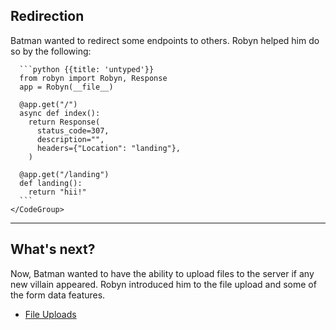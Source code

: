 ## Redirection

Batman wanted to redirect some endpoints to others. Robyn helped him do so by the following:


  <Col>
  </Col>
  <Col>
    <CodeGroup title="Request">

      ```python {{title: 'untyped'}}
      from robyn import Robyn, Response
      app = Robyn(__file__)

      @app.get("/")
      async def index():
        return Response(
          status_code=307,
          description="",
          headers={"Location": "landing"},
        )

      @app.get("/landing")
      def landing():
        return "hii!"
      ```
    </CodeGroup>
  </Col>


---

## What's next?

Now, Batman wanted to have the ability to upload files to the server if any new villain appeared. Robyn introduced him to the file upload and some of the form data features. 

- [File Uploads](/documentation/api_reference/file-uploads)
